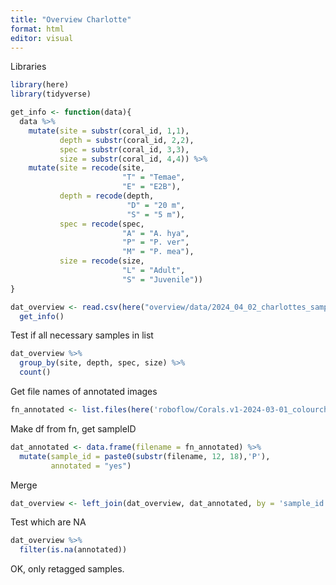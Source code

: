 ```yaml
---
title: "Overview Charlotte"
format: html
editor: visual
---
```


Libraries

```r
library(here)
library(tidyverse)

get_info <- function(data){
  data %>% 
    mutate(site = substr(coral_id, 1,1),
           depth = substr(coral_id, 2,2),
           spec = substr(coral_id, 3,3),
           size = substr(coral_id, 4,4)) %>% 
    mutate(site = recode(site, 
                         "T" = "Temae", 
                         "E" = "E2B"),
           depth = recode(depth,
                          "D" = "20 m", 
                          "S" = "5 m"),
           spec = recode(spec, 
                         "A" = "A. hya", 
                         "P" = "P. ver",
                         "M" = "P. mea"),
           size = recode(size, 
                         "L" = "Adult", 
                         "S" = "Juvenile"))
}
```

```r
dat_overview <- read.csv(here("overview/data/2024_04_02_charlottes_samples.csv")) %>% 
  get_info()
```

Test if all necessary samples in list

```r
dat_overview %>% 
  group_by(site, depth, spec, size) %>% 
  count()
```

Get file names of annotated images

```r
fn_annotated <- list.files(here('roboflow/Corals.v1-2024-03-01_colourchart.coco-segmentation/train'), pattern = ".jpg")
```

Make df from fn, get sampleID

```r
dat_annotated <- data.frame(filename = fn_annotated) %>% 
  mutate(sample_id = paste0(substr(filename, 12, 18),'P'),
         annotated = "yes")

```

Merge

```r
dat_overview <- left_join(dat_overview, dat_annotated, by = 'sample_id')
```

Test which are NA

```r
dat_overview %>% 
  filter(is.na(annotated))
```

OK, only retagged samples.
